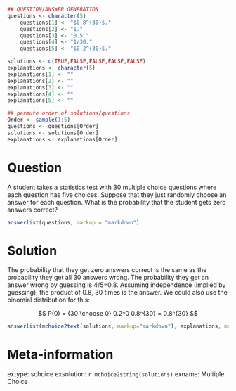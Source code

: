 ```r
## QUESTION/ANSWER GENERATION
questions <- character(5)
    questions[1] <- "$0.8^{30}$."
    questions[2] <- "1."
    questions[3] <- "0.5."
    questions[4] <- "1/30."
    questions[5] <- "$0.2^{30}$."

solutions <- c(TRUE,FALSE,FALSE,FALSE,FALSE)
explanations <- character(5)
explanations[1] <- ""
explanations[2] <- ""
explanations[3] <- ""
explanations[4] <- ""
explanations[5] <- ""

## permute order of solutions/questions
Order <- sample(1:5)
questions <- questions[Order]
solutions <- solutions[Order]
explanations <- explanations[Order]  
```

Question
========

A student takes a statistics test with 30 multiple choice questions
where each  question  has five choices. Suppose that they just randomly
choose an answer for each question.  What is the probability that the
student gets zero answers correct?

```r
answerlist(questions, markup = "markdown")
```

Solution
========

The probability that they get zero answers correct is the same as the probability they get all 30 answers wrong. The probability they get an answer wrong by guessing is 4/5=0.8. Assuming independence (implied by guessing), the product of 0.8, 30 times is the answer. We could also use the binomial distribution for this:

$$
P(0) = {30 \choose 0} 0.2^0 0.8^{30} = 0.8^{30}
$$

```r
answerlist(mchoice2text(solutions, markup="markdown"), explanations, markup = "markdown")
```

Meta-information
================

extype: schoice
exsolution: `r mchoice2string(solutions)`
exname: Multiple Choice
